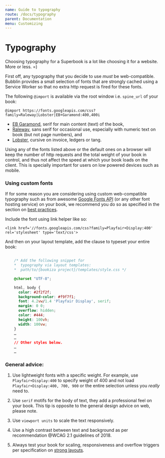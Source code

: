 ```yaml
---
name: Guide to typography
route: /docs/typography
parent: Documentation
menu: Customizing
---
```

# Typography

Choosing typography for a Superbook is a lot like choosing it for a website. More or less. =)

First off, any typography that you decide to use _must_ be web-compatible. Bubblin provides a small selection of fonts that are strongly cached using a Service Worker so that no extra http request is fired for these fonts. 

The following `@import` is available via the root window i.e. `spine_url` of your book:

```
@import https://fonts.googleapis.com/css?family=Raleway|Lobster|EB+Garamond:400,400i

```



- [EB Garamond](https://fonts.google.com/specimen/EB+Garamond), serif for main content (text) of the book,
- [Raleway](https://fonts.google.com/specimen/Raleway), sans serif for occasional use, especially with numeric text on book (but not page numbers), and
- [Lobster](https://fonts.google.com/specimen/Lobster), cursive on invoice, ledgers or tang.

Using any of the fonts listed above or the default ones on a browser will keep the number of http requests and the total weight of your book in control, and thus not affect the speed at which your book loads on the client. This is specially important for users on low powered  devices such as mobile.

### Using custom fonts

If for some reason you are considering using custom web-compatible typography such as from awesome [Google Fonts API](https://developers.google.com/fonts/) (or any other font hosting service) on your book, we recommend you do so as specified in the section on [best practices](/docs/practices).

Include the font using link helper like so:

```HEAD
<link href='//fonts.googleapis.com/css?family=Playfair+Display:400' rel='stylesheet' type='text/css'>

```

And then on your layout template, add the clause to typeset your entire book:

```CSS
	
	/* Add the following snippet for
	*  typography via layout templates:
	*  path/to/{bookiza project}/templates/style.css */

	@charset "UTF-8";

	html, body {
	  color: #2f2f2f;
	  background-color: #f9f7f1;
	  font: 4.2vw/1.4 'Playfair Display', serif;
	  margin: 0 0;
	  overflow: hidden;
	  color: #444;
	  height: 100vh;
	  width: 100vw;
	}
	…
	…
	// Other styles below.
	…
	…
```

### General advice:

1. Use lightweight fonts with a specific weight. For example, use `Playfair+Display:400` to specify weight of 400 and not load `Playfair+Display:400, 700, 900` or the entire selection unless you _really_ need to. 

2. Use `serif` motifs for the body of text, they add a professional feel on your book. This tip is opposite to the general design advice on web, please note.

3. Use `viewport units` to scale the text responsively. 

4. Use a high contrast between text and background as per recommendation @WCAG 2.1 guidelines of 2018. 

5. Always test your book for scaling, responsiveness and overflow triggers per specification on [strong layouts](https://bubblin.io/docs/layouts).

